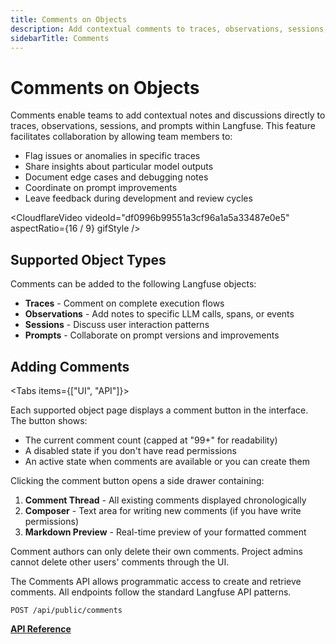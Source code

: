 ```yaml
---
title: Comments on Objects
description: Add contextual comments to traces, observations, sessions, and prompts in Langfuse for team collaboration.
sidebarTitle: Comments
---
```


# Comments on Objects

Comments enable teams to add contextual notes and discussions directly to traces, observations, sessions, and prompts within Langfuse. This feature facilitates collaboration by allowing team members to:

- Flag issues or anomalies in specific traces
- Share insights about particular model outputs
- Document edge cases and debugging notes
- Coordinate on prompt improvements
- Leave feedback during development and review cycles

<CloudflareVideo
  videoId="df0996b99551a3cf96a1a5a33487e0e5"
  aspectRatio={16 / 9}
  gifStyle
/>

## Supported Object Types

Comments can be added to the following Langfuse objects:

- **Traces** - Comment on complete execution flows
- **Observations** - Add notes to specific LLM calls, spans, or events
- **Sessions** - Discuss user interaction patterns
- **Prompts** - Collaborate on prompt versions and improvements

## Adding Comments

<Tabs items={["UI", "API"]}>

<Tab>

Each supported object page displays a comment button in the interface. The button shows:

- The current comment count (capped at "99+" for readability)
- A disabled state if you don't have read permissions
- An active state when comments are available or you can create them

Clicking the comment button opens a side drawer containing:

1. **Comment Thread** - All existing comments displayed chronologically
2. **Composer** - Text area for writing new comments (if you have write permissions)
3. **Markdown Preview** - Real-time preview of your formatted comment

<Callout type="info">
  Comment authors can only delete their own comments. Project admins cannot
  delete other users' comments through the UI.
</Callout>

</Tab>

<Tab>

The Comments API allows programmatic access to create and retrieve comments. All endpoints follow the standard Langfuse API patterns.

```http
POST /api/public/comments
```

**[API Reference](https://api.reference.langfuse.com/#tag/comments/post/api/public/comments)**

</Tab>

</Tabs>
